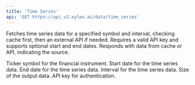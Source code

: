 ```yaml
---
title: 'Time Series'
api: 'GET https://api.v2.xylex.ai/data/time_series'
---
```




<Card title="Endpoint Description" icon="info" horizontal >Fetches time series data for a specified symbol and interval, checking cache first, then an external API if needed. Requires a valid API key and supports optional start and end dates. Responds with data from cache or API, indicating the source.</Card>





<ParamField query="symbol" type="String" required  children="Represents the ticker symbol of the financial instrument for which the time series data is requested.">
  Ticker symbol for the financial instrument.
</ParamField>
<ParamField query="start_date" type="Option<String>"  children="Optional parameter specifying the start date from which the time series data should be retrieved. The format is expected to be in YYYY-MM-DD.">
  Start date for the time series data.
</ParamField>
<ParamField query="end_date" type="Option<String>"  children="Optional parameter specifying the end date until which the time series data should be retrieved. The format is expected to be in YYYY-MM-DD.">
  End date for the time series data.
</ParamField>
<ParamField query="interval" type="String" required  children="Represents the interval for the time series data such as daily, weekly, etc.">
  Interval for the time series data.
</ParamField>
<ParamField query="outputsize" type="u32" required  children="Specifies the number of data points to be retrieved in the time series data.">
  Size of the output data.
</ParamField>
<ParamField query="api_key" type="String" required  children="A key used to authenticate the request, ensuring that the client has the necessary permissions to access the API.">
  API key for authentication.
</ParamField>
